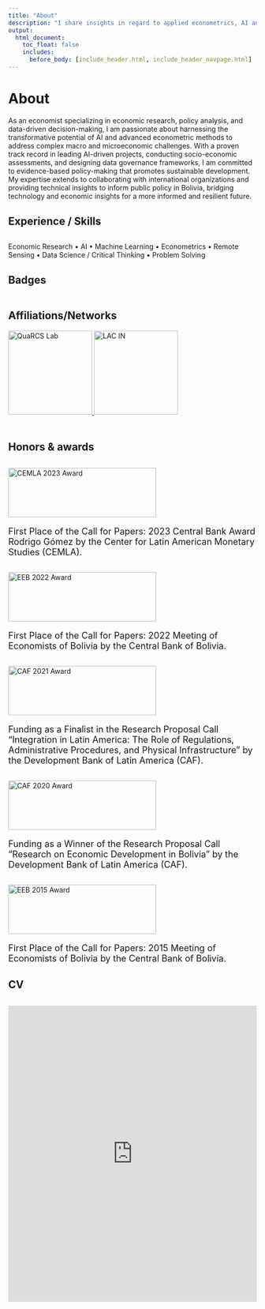 ```yaml
---
title: "About"
description: "I share insights in regard to applied econometrics, AI and data science for data-driven economics."
output:
  html_document:
    toc_float: false
    includes:
      before_body: [include_header.html, include_header_navpage.html]
---
```


<!-- Google tag (gtag.js) -->
<script async src="https://www.googletagmanager.com/gtag/js?id=G-F5HJ5VRY62"></script>
<script>
  window.dataLayer = window.dataLayer || [];
  function gtag(){dataLayer.push(arguments);}
  gtag('js', new Date());

  gtag('config', 'G-F5HJ5VRY62');
</script>

# About

As an economist specializing in economic research, policy analysis, and data-driven decision-making, I am passionate about harnessing the transformative potential of AI and advanced econometric methods to address complex macro and microeconomic challenges. With a proven track record in leading AI-driven projects, conducting socio-economic assessments, and designing data governance frameworks, I am committed to evidence-based policy-making that promotes sustainable development. My expertise extends to collaborating with international organizations and providing technical insights to inform public policy in Bolivia, bridging technology and economic insights for a more informed and resilient future.

<div style="margin-bottom: 30px;"></div>  
## Experience / Skills
<div style="margin-bottom: 30px;"></div>  

Economic Research • AI • Machine Learning • Econometrics • Remote Sensing • Data Science / Critical Thinking • Problem Solving

<div style="margin-bottom: 30px;"></div>  
## Badges
<div style="margin-bottom: 30px; display: flex; justify-content: space-between;">

  <div data-iframe-width="150" data-iframe-height="270" data-share-badge-id="1ecb82e6-a19e-4e0f-af9d-9938734efe69" data-share-badge-host="https://www.credly.com"></div>
  <script type="text/javascript" async src="//cdn.credly.com/assets/utilities/embed.js"></script>

</div>

## Affiliations/Networks

<div data-share-badge-host="https://quarcs-lab.org/">
  <a href="https://quarcs-lab.org/about/">
    <img src="images/QuaRCSnetwork.png" alt="QuaRCS Lab" width="170" height="170">
  </a>
  <a href="https://www.linkedin.com/company/lac-investment-network/">
    <img src="images/LAC_in_logo.jpg" alt="LAC IN" width="170" height="170">
  </a>
</div>




<div style="margin-bottom: 50px;"></div>  
## Honors & awards
<div style="margin-bottom: 30px;"></div>  


<!-- Rodrigo Gomez 2023 -->
<img src="images/CEMLA2023.jpg" alt="CEMLA 2023 Award" width="300" height="100" style="margin-right: 20px;">
<p style="font-size: 18px;">First Place of the Call for Papers: 2023 Central Bank Award Rodrigo Gómez by the Center for Latin American Monetary Studies (CEMLA).</p>

<div style="margin-bottom: 30px;"></div>  
<!-- EE 2022 -->
<img src="images/15EEB.jpg" alt="EEB 2022 Award" width="300" height="100" style="margin-right: 20px;">
<p style="font-size: 18px;">First Place of the Call for Papers: 2022 Meeting of Economists of Bolivia by the Central Bank of Bolivia.</p>

<div style="margin-bottom: 30px;"></div>  
<!-- EE 2022 -->
<img src="images/caf_roads.jpg" alt="CAF 2021 Award" width="300" height="100" style="margin-right: 20px;">
<p style="font-size: 18px;">Funding as a Finalist in the Research Proposal Call "Integration in Latin America: The Role of Regulations, Administrative Procedures, and Physical Infrastructure" by the Development Bank of Latin America (CAF).</p>

<div style="margin-bottom: 30px;"></div>  
<!-- CAF 2020 -->
<img src="images/caf2019.png" alt="CAF 2020 Award" width="300" height="100" style="margin-right: 20px;">
<p style="font-size: 18px;">Funding as a Winner of the Research Proposal Call "Research on Economic Development in Bolivia" by the Development Bank of Latin America (CAF).</p>

<div style="margin-bottom: 30px;"></div>  
<!-- EE 2022 -->
<img src="images/ee2015.png" alt="EEB 2015 Award" width="300" height="100" style="margin-right: 20px;">
<p style="font-size: 18px;">First Place of the Call for Papers: 2015 Meeting of Economists of Bolivia by the Central Bank of Bolivia.</p>


<div style="margin-bottom: 30px;"></div>  
## CV
<div style="margin-bottom: 30px;"></div>  


<iframe class="scribd_iframe_embed" title="CV Osmar Bolivar" src="https://www.scribd.com/embeds/703234342/content?start_page=1&view_mode=scroll&access_key=key-9U5w7WLAj7pgPwmUjCmO" tabindex="0" data-auto-height="true" data-aspect-ratio="0.7729220222793488" scrolling="no" width="100%" height="600" frameborder="0"></iframe>




